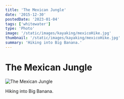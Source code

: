 ```yaml
---
title: 'The Mexican Jungle'
date: '2015-12-30'
postedDate: '2023-01-04'
tags: ['whitewater']
type: 'Photo'
image: '/static/images/kayaking/mexicoHike.jpg'
thumbnail: '/static/images/kayaking/mexicoHike.jpg'
summary: 'Hiking into Big Banana.'
---
```


# The Mexican Jungle

![The Mexican Jungle](/static/images/kayaking/mexicoHike.jpg)

Hiking into Big Banana.
